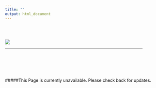 ```yaml
---
title: ""
output: html_document
---
```

<br/>
<br/>

![](/Users/Brett/Desktop/AWR/analyticswithr/Sample Analyses.png)

<hr width="90%">

<br/>
<br/>
<br/>
<br/>



#####This Page is currently unavailable. Please check back for updates.